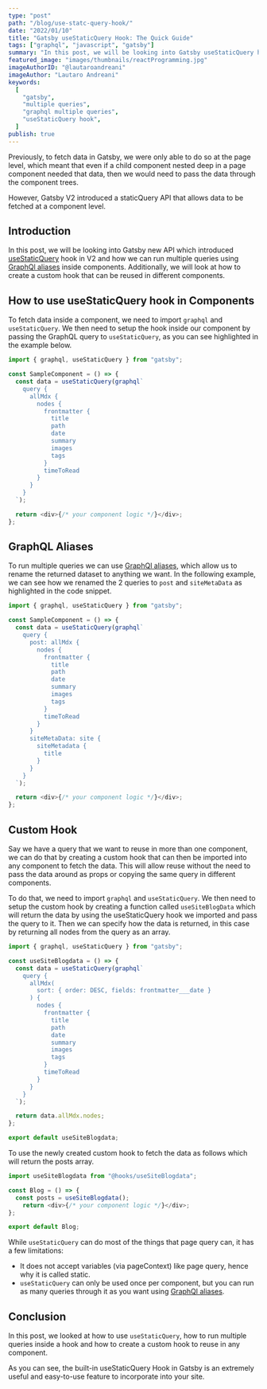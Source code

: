 ```yaml
---
type: "post"
path: "/blog/use-statc-query-hook/"
date: "2022/01/10"
title: "Gatsby useStaticQuery Hook: The Quick Guide"
tags: ["graphql", "javascript", "gatsby"]
summary: "In this post, we will be looking into Gatsby useStaticQuery hook, graphql aliases and custom hook."
featured_image: "images/thumbnails/reactProgramming.jpg"
imageAuthorID: "@lautaroandreani"
imageAuthor: "Lautaro Andreani"
keywords:
  [
    "gatsby",
    "multiple queries",
    "graphql multiple queries",
    "useStaticQuery hook",
  ]
publish: true
---
```



Previously, to fetch data in Gatsby, we were only able to do so at the page level, which meant that even if a child component nested deep in a page component needed that data, then we would need to pass the data through the component trees.

However, Gatsby V2 introduced a staticQuery API that allows data to be fetched at a component level.

## Introduction

In this post, we will be looking into Gatsby new API which introduced [useStaticQuery](https://www.gatsbyjs.com/docs/how-to/querying-data/static-query/) hook in V2 and how we can run multiple queries using [GraphQl aliases](/blog/gatsby-tip-on-running-multiple-graphql-queries/) inside components. Additionally, we will look at how to create a custom hook that can be reused in different components.

## How to use useStaticQuery hook in Components

To fetch data inside a component, we need to import `graphql` and `useStaticQuery`. We then need to setup the hook inside our component by passing the GraphQL query to `useStaticQuery`, as you can see highlighted in the example below.

```javascript {1,4}
import { graphql, useStaticQuery } from "gatsby";

const SampleComponent = () => {
  const data = useStaticQuery(graphql`
    query {
      allMdx {
        nodes {
          frontmatter {
            title
            path
            date
            summary
            images
            tags
          }
          timeToRead
        }
      }
    }
  `);

  return <div>{/* your component logic */}</div>;
};
```

## GraphQL Aliases

To run multiple queries we can use [GraphQl aliases](/blog/gatsby-tip-on-running-multiple-graphql-queries/), which allow us to rename the returned dataset to anything we want.
In the following example, we can see how we renamed the 2 queries to `post` and `siteMetaData` as highlighted in the code snippet.

```javascript {1,4,6,19}
import { graphql, useStaticQuery } from "gatsby";

const SampleComponent = () => {
  const data = useStaticQuery(graphql`
    query {
      post: allMdx {
        nodes {
          frontmatter {
            title
            path
            date
            summary
            images
            tags
          }
          timeToRead
        }
      }
      siteMetaData: site {
        siteMetadata {
          title
        }
      }
    }
  `);

  return <div>{/* your component logic */}</div>;
};
```

## Custom Hook

Say we have a query that we want to reuse in more than one component, we can do that by creating a custom hook that can then be imported into any component to fetch the data. This will allow reuse without the need to pass the data around as props or copying the same query in different components.

To do that, we need to import `graphql` and `useStaticQuery`. We then need to setup the custom hook by creating a function called `useSiteBlogData` which will return the data by using the useStaticQuery hook we imported and pass the query to it. Then we can specify how the data is returned, in this case by returning all nodes from the query as an array.

```javascript:title=useSiteBlogdata.js {1,4,24}
import { graphql, useStaticQuery } from "gatsby";

const useSiteBlogdata = () => {
  const data = useStaticQuery(graphql`
    query {
      allMdx(
        sort: { order: DESC, fields: frontmatter___date }
      ) {
        nodes {
          frontmatter {
            title
            path
            date
            summary
            images
            tags
          }
          timeToRead
        }
      }
    }
  `);

  return data.allMdx.nodes;
};

export default useSiteBlogdata;

```

To use the newly created custom hook to fetch the data as follows which will return the posts array.

```javascript:title=blog.js {1,4}
import useSiteBlogdata from "@hooks/useSiteBlogdata";

const Blog = () => {
  const posts = useSiteBlogdata();
    return <div>{/* your component logic */}</div>;
};

export default Blog;

```

While `useStaticQuery` can do most of the things that page query can, it has a few limitations:

- It does not accept variables (via pageContext) like page query, hence why it is called static.
- `useStaticQuery` can only be used once per component, but you can run as many queries through it as you want using [GraphQl aliases](/blog/gatsby-tip-on-running-multiple-graphql-queries/).

## Conclusion

In this post, we looked at how to use `useStaticQuery`, how to run multiple queries inside a hook and how to create a custom hook to reuse in any component.

As you can see, the built-in useStaticQuery Hook in Gatsby is an extremely useful and easy-to-use feature to incorporate into your site.

<ReadMore link1="/blog/gatsby-tip-on-running-multiple-graphql-queries/" />
